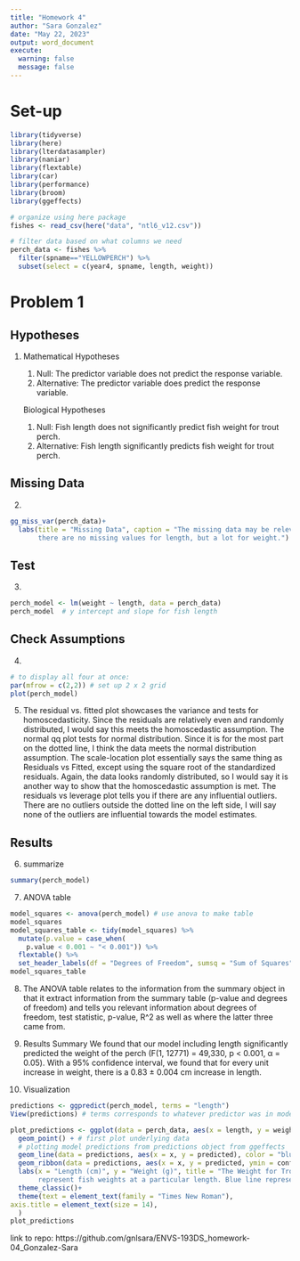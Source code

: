 ```yaml
---
title: "Homework 4"
author: "Sara Gonzalez"
date: "May 22, 2023"
output: word_document
execute:
  warning: false
  message: false
---
```

# Set-up

```r
library(tidyverse)
library(here)
library(lterdatasampler)
library(naniar)
library(flextable)
library(car)
library(performance)
library(broom)
library(ggeffects)
```


```r
# organize using here package
fishes <- read_csv(here("data", "ntl6_v12.csv"))
```


```r
# filter data based on what columns we need
perch_data <- fishes %>%
  filter(spname=="YELLOWPERCH") %>% 
  subset(select = c(year4, spname, length, weight))
```

# Problem 1

## Hypotheses

1.  Mathematical Hypotheses

    1. Null: The predictor variable does not predict the response variable.
    2.  Alternative: The predictor variable does predict the response variable.

    Biological Hypotheses

    1.  Null: Fish length does not significantly predict fish weight for trout perch.
    2.  Alternative: Fish length significantly predicts fish weight for trout perch.

## Missing Data

2.  

```r
gg_miss_var(perch_data)+
  labs(title = "Missing Data", caption = "The missing data may be relevant to the hypotheses because 
       there are no missing values for length, but a lot for weight.") # added title and caption to plot
```

## Test

3.  

```r
perch_model <- lm(weight ~ length, data = perch_data)
perch_model  # y intercept and slope for fish length
```

## Check Assumptions

4.  

```r
# to display all four at once:
par(mfrow = c(2,2)) # set up 2 x 2 grid
plot(perch_model)
```

5.  The residual vs. fitted plot showcases the variance and tests for homoscedasticity. Since the residuals are relatively even and randomly distributed, I would say this meets the homoscedastic assumption.
    The normal qq plot tests for normal distribution. Since it is for the most part on the dotted line, I think the data meets the normal distribution assumption.
    The scale-location plot essentially says the same thing as Residuals vs Fitted, except using the square root of the standardized residuals. Again, the data looks randomly distributed, so I would say it is another way to show that the homoscedastic assumption is met.
    The residuals vs leverage plot tells you if there are any influential outliers. There are no outliers outside the dotted line on the left side, I will say none of the outliers are influential towards the model estimates.

## Results

6.  summarize

```r
summary(perch_model)
```

7.  ANOVA table

```r
model_squares <- anova(perch_model) # use anova to make table
model_squares
model_squares_table <- tidy(model_squares) %>% 
  mutate(p.value = case_when(
    p.value < 0.001 ~ "< 0.001")) %>% 
  flextable() %>% 
  set_header_labels(df = "Degrees of Freedom", sumsq = "Sum of Squares", meansq = "Mean of Squares") # adding more informative titles
model_squares_table
```

8.  The ANOVA table relates to the information from the summary object in that it extract information from the summary table (p-value and degrees of freedom) and tells you relevant information about degrees of freedom, test statistic, p-value, R\^2 as well as where the latter three came from.

9.  Results Summary
    We found that our model including length significantly predicted the weight of the perch (F(1, 12771) = 49,330, p < 0.001, α = 0.05). With a 95% confidence interval, we found that for every unit increase in weight, there is a 0.83 ± 0.004 cm increase in length. 

10. Visualization

```r
predictions <- ggpredict(perch_model, terms = "length")
View(predictions) # terms corresponds to whatever predictor was in model
```

```r
plot_predictions <- ggplot(data = perch_data, aes(x = length, y = weight))+
  geom_point() + # first plot underlying data
  # plotting model predictions from predictions object from ggeffects
  geom_line(data = predictions, aes(x = x, y = predicted), color = "blue", linewidth = 1) +
  geom_ribbon(data = predictions, aes(x = x, y = predicted, ymin = conf.low, ymax = conf.high), alpha = 0.2) +
  labs(x = "Length (cm)", y = "Weight (g)", title = "The Weight for Trout Perch at Different Lengths", caption = "The weights of trout perch at a given length from North Temperate Lakes LTER. Black points 
       represent fish weights at a particular length. Blue line represents the trend in which the data follows. ") +
  theme_classic()+
  theme(text = element_text(family = "Times New Roman"),
axis.title = element_text(size = 14),
  )
plot_predictions
```

link to repo: https://github.com/gnlsara/ENVS-193DS_homework-04_Gonzalez-Sara